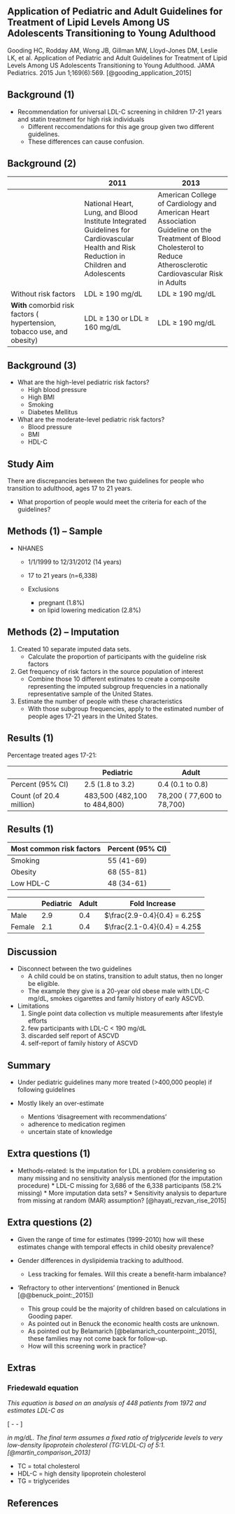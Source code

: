 ## Application of Pediatric and Adult Guidelines for Treatment of Lipid Levels Among US Adolescents Transitioning to Young Adulthood


Gooding HC, Rodday AM, Wong JB, Gillman MW, Lloyd-Jones DM, Leslie LK, et al. Application of Pediatric and Adult Guidelines for Treatment of Lipid Levels Among US Adolescents Transitioning to Young Adulthood. JAMA Pediatrics. 2015 Jun 1;169(6):569. [@gooding_application_2015]

<!-- Note: find out how to put citation in footer in this format -->
<!-- Discuss reasons why I chose this paper -->

<!-- Add more general background page on use of LDL for screening/medication-->

## Background (1)

* Recommendation for universal LDL-C screening in children 17-21 years and statin treatment for high risk individuals 
    * Different reccomendations for this age group given two different guidelines.
    * These differences can cause confusion.

## Background (2)

| | 2011 | 2013 | 
| ---- | ---- | ---- |
| |National Heart, Lung, and Blood Institute Integrated Guidelines for Cardiovascular Health and Risk Reduction in Children and Adolescents |  American College of Cardiology and American Heart Association Guideline on the Treatment of Blood Cholesterol to Reduce Atherosclerotic Cardiovascular Risk in Adults |
| Without risk factors | LDL $\ge$ 190 mg/dL | LDL $\ge$ 190 mg/dL |
| **With** comorbid risk factors ( hypertension, tobacco use, and obesity) | LDL $\ge$ 130 or LDL $\ge$ 160 mg/dL | LDL $\ge$ 190 mg/dL |


## Background (3)

* What are the high-level pediatric risk factors?
    * High blood pressure
    * High BMI
    * Smoking
    * Diabetes Mellitus
  
* What are the moderate-level pediatric risk factors?
    * Blood pressure
    * BMI
    * HDL-C

## Study Aim

There are discrepancies between the two guidelines for people who transition to adulthood, ages 17 to 21 years.

* What proportion of people would meet the criteria for each of the guidelines?


## Methods (1) -- Sample

  * NHANES
      * 1/1/1999 to 12/31/2012 (14 years)
      * 17 to 21 years (n=6,338)
      
    * Exclusions
        * pregnant (1.8%)
        * on lipid lowering medication (2.8%)
        
## Methods (2) -- Imputation

  1. Created 10 separate imputed data sets.
      * Calculate the proportion of participants with the guideline risk factors 
  2. Get frequency of risk factors in the source population of interest
      * Combine those 10 different estimates to create a composite representing the imputed subgroup frequencies in a nationally representative sample of the United States.
  3. Estimate the number of people with these characteristics
      * With those subgroup frequencies, apply to the estimated number of people ages 17-21 years in the United States.

## Results (1)

Percentage treated ages 17-21:

| | Pediatric | Adult |
| -- | -- | -- |
| Percent (95% CI) | 2.5 (1.8 to 3.2) | 0.4 (0.1 to 0.8) | 
| Count (of 20.4 million) | 483,500 (482,100 to 484,800)  | 78,200 ( 77,600 to 78,700) |

## Results (1)

| Most common risk factors | Percent (95% CI)|
| -- | -- |
| Smoking | 55 (41-69) |
| Obesity | 68 (55-81) | 
| Low HDL-C | 48 (34-61) |


| | Pediatric | Adult | Fold Increase |
| -- | -- | -- | -- |
| Male | 2.9 | 0.4 | $\frac{2.9-0.4}{0.4} = 6.25$ |
| Female | 2.1 | 0.4 | $\frac{2.1-0.4}{0.4} = 4.25$ |


<!-- Note: they interpreted fold change incorrectly.-->

## Discussion

* Disconnect between the two guidelines
    * A child could be on statins, transition to adult status, then no longer be eligible.
    * The example they give is a 20-year old obese male with LDL-C mg/dL, smokes cigarettes and family history of early ASCVD.


* Limitations
    1) Single point data collection vs multiple measurements after lifestyle efforts
    2) few participants with LDL-C < 190 mg/dL
    3) discarded self report of ASCVD
    4) self-report of family history of ASCVD
    

## Summary 

* Under pediatric guidelines many more treated (>400,000 people) if following guidelines

* Mostly likely an over-estimate
    * Mentions 'disagreement with recommendations'
    * adherence to medication regimen
    * uncertain state of knowledge


## Extra questions (1)

* Methods-related: Is the imputation for LDL a problem considering so many missing and no sensitivity analysis mentioned (for the imputation procedure)
      * LDL-C missing for 3,686 of the 6,338 participants (58.2% missing)
      * More imputation data sets?
      * Sensitivity analysis to departure from missing at random (MAR) assumption? [@hayati_rezvan_rise_2015]

## Extra questions (2)

* Given the range of time for estimates (1999-2010) how will these estimates change with temporal effects in child obesity prevalence?

* Gender differences in dyslipidemia tracking to adulthood.
    * Less tracking for females. Will this create a benefit-harm imbalance?
    
* 'Refractory to other interventions' (mentioned in Benuck [@@benuck_point:_2015])
    * This group could be the majority of children based on calculations in Gooding paper.
    * As pointed out in Benuck the economic health costs are unknown.
    * As pointed out by Belamarich [@belamarich_counterpoint:_2015], these families may not come back for follow-up.
    * How will this screening work in practice?

<!-- Add in more points from two point/counterpoint papers.-->


<!-- TO DO: look up the ways to conduct sensitivity analyses for imputation. and what effects could there be? -->


## Extras

### Friedewald equation

*This equation is based on an analysis of 448 patients from 1972 and estimates LDL-C as*

\[
  \textrm{TC} - \textrm{HDL-C} - \frac{\textrm{TG}}{5}
\]

*in mg/dL. The final term assumes a fixed ratio of triglyceride levels to very low-density lipoprotein cholesterol (TG:VLDL-C) of 5:1. [@martin_comparison_2013]*

* TC = total cholesterol
* HDL-C = high density lipoprotein cholesterol 
* TG = triglycerides


## References{.smaller}
